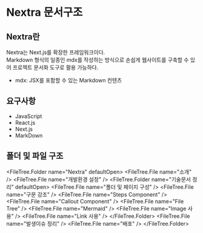 
# Nextra 문서구조

## Nextra란

Nextra는 Next.js를 확장한 프레임워크이다.  
Markdown 형식의 일종인 mdx를 작성하는 방식으로 손쉽게 웹사이트를 구축할 수 있어 프로젝트 문서화 도구로 활용 가능하다.

- mdx: JSX를 포함할 수 있는 Markdown 컨텐츠

## 요구사항

- JavaScript
- React.js
- Next.js
- MarkDown

## 폴더 및 파일 구조

<FileTree.Folder name="Nextra" defaultOpen>
  <FileTree.File name="소개" />
  <FileTree.File name="개발환경 설정" />
  <FileTree.Folder name="기술문서 정리" defaultOpen>
    <FileTree.File name="폴더 및 페이지 구성" />
    <FileTree.File name="구문 강조" />
    <FileTree.File name="Steps Component" />
    <FileTree.File name="Callout Component" />
    <FileTree.File name="File Tree" />
    <FileTree.File name="Mermaid" />
    <FileTree.File name="Image 사용" />
    <FileTree.File name="Link 사용" />
  </FileTree.Folder>
  <FileTree.File name="발생이슈 정리" />
  <FileTree.File name="배포" />
</FileTree.Folder>
